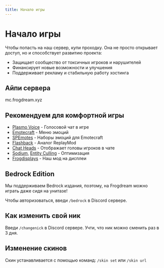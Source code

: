 ```yaml
---
title: Начало игры
---
```


# Начало игры

Чтобы попасть на наш сервер, купи проходку. Она не просто открывает доступ, но и способствует развитию проекта:

- Защищает сообщество от токсичных игроков и нарушителей
- Финансирует новые возможности и улучшения
- Поддерживает рекламу и стабильную работу хостинга

## Айпи сервера

<InfoBox color="green" copiable>
  mc.frogdream.xyz
</InfoBox>

## Рекомендуем для комфортной игры

- [Plasmo Voice](https://modrinth.com/plugin/plasmo-voice) - Голосовой чат в игре
- [Emotecraft](https://modrinth.com/plugin/emotecraft) - Меню эмоций
- [SPEmotes](https://docs.google.com/document/d/1AK0w8M1_oZ3Z3VxoETT4QJ-OjVsP1AzqE0kHhSazymQ/edit?tab=t.0) - Наборы эмоций для Emotecraft
- [Flashback](https://modrinth.com/mod/flashback) - Аналог ReplayMod
- [Chat Heads](https://modrinth.com/mod/chat-heads) - Отображает головы игроков в чате
- [Sodium](https://modrinth.com/mod/sodium), [Entity Culling](https://modrinth.com/mod/entityculling) - Оптимизация
- [Frogdisplays](https://modrinth.com/mod/frogdisplays) - Наш мод на дисплеи

<ButtonLink
  href="/assets/wiki/getting-started/FrogSborka 1.0.0.mrpack"
  text="Готовая сборка"
/>

## Bedrock Edition

Мы поддерживаем Bedrock издания, поэтому, на Frogdream можно играть даже сидя на унитазе!

Чтобы авторизоваться, введи `/bedrock` в Discord сервере.

## Как изменить свой ник

Введи `/changenick` в Discord сервере. Учти, что ник можно сменить раз в 3 дня.

## Изменение скинов

Скин устанавливается с помощью команд: `/skin set` или `/skin url`

